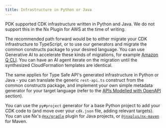 ```yaml
---
title: Infrastructure in Python or Java
---
```


PDK supported CDK infrastructure written in Python and Java. We do not support this in the Nx Plugin for AWS at the time of writing.

The recommended path forward would be to either migrate your CDK infrastructure to TypeScript, or to use our generators and migrate the common constructs package to your desired language. You can use Generative AI to accelerate these kinds of migrations, for example [Amazon Q CLI](https://aws.amazon.com/developer/learning/q-developer-cli/). You can have an AI agent iterate on the migration until the synthesized CloudFormation templates are identical.

The same applies for Type Safe API's generated infrastructure in Python or Java - you can translate the generic `rest-api.ts` construct from the common constructs package, and implement your own simple metadata generator for your target language (refer to the [APIs Modelled with OpenAPI](#apis-modelled-with-openapi) section).

You can use the <Link path="/guides/python-project">`py#project` generator</Link> for a base Python project to add your CDK code to (and move over your `cdk.json` file, adding relevant targets). You can use Nx's [`@nx/gradle`](https://nx.dev/technologies/java/introduction) plugin for Java projects, or [`@jnxplus/nx-maven`](https://github.com/gridatek/jnxplus/tree/main/packages/nx-maven) for Maven.
